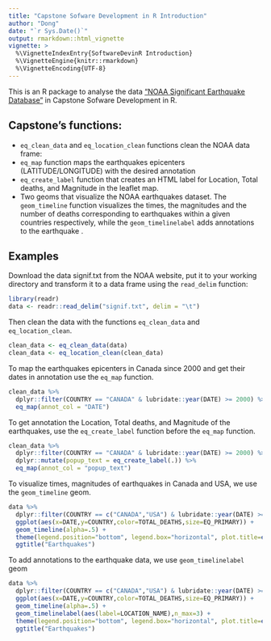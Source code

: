 ```yaml
---
title: "Capstone Sofware Development in R Introduction"
author: "Dong"
date: "`r Sys.Date()`"
output: rmarkdown::html_vignette
vignette: >
  %\VignetteIndexEntry{SoftwareDevinR Introduction}
  %\VignetteEngine{knitr::rmarkdown}
  %\VignetteEncoding{UTF-8}
---
```


This is an R package to analyse the data  ["NOAA Significant Earthquake Database"](https://www.ngdc.noaa.gov/nndc/struts/form?t=101650&s=1&d=1) in Capstone Sofware Development in R.


## Capstone's functions:
  
- `eq_clean_data` and `eq_location_clean` functions clean the NOAA data frame: 
- `eq_map` function maps the earthquakes epicenters (LATITUDE/LONGITUDE) with the desired annotation
- `eq_create_label` function that creates an HTML label for Location, Total deaths, and Magnitude in the leaflet map.
- Two geoms that visualize the NOAA earthquakes dataset. The `geom_timeline` function visualizes the times, the magnitudes and the number of deaths corresponding to earthquakes within a given countries respectively, while the `geom_timelinelabel` adds annotations to the earthquake .
     
## Examples

Download the data signif.txt from the NOAA website, put it to your working directory and transform it to a data frame using the `read_delim` function:
  
```r
library(readr)
data <- readr::read_delim("signif.txt", delim = "\t")
```


Then clean the data with the functions `eq_clean_data` and `eq_location_clean`.

```r
clean_data <- eq_clean_data(data)
clean_data <- eq_location_clean(clean_data)
```

To map the earthquakes epicenters in Canada since 2000 and get their dates in annotation use the `eq_map` function.

```r
clean_data %>%
  dplyr::filter(COUNTRY == "CANADA" & lubridate::year(DATE) >= 2000) %>%
  eq_map(annot_col = "DATE")
```

To get annotation the Location, Total deaths, and Magnitude of the earthquakes, use the `eq_create_label` function before the `eq_map` function.
```r
clean_data %>%
  dplyr::filter(COUNTRY == "CANADA" & lubridate::year(DATE) >= 2000) %>%
  dplyr::mutate(popup_text = eq_create_label(.)) %>%
  eq_map(annot_col = "popup_text")
```

To visualize times, magnitudes of earthquakes in Canada and USA, we use the `geom_timeline` geom.

```r
data %>%
  dplyr::filter(COUNTRY == c("CANADA","USA") & lubridate::year(DATE) >= 2010) %>%
  ggplot(aes(x=DATE,y=COUNTRY,color=TOTAL_DEATHS,size=EQ_PRIMARY)) +
  geom_timeline(alpha=.5) +
  theme(legend.position="bottom", legend.box="horizontal", plot.title=element_text(hjust=0.5)) +
  ggtitle("Earthquakes") 
```

To add annotations to the earthquake data, we use `geom_timelinelabel` geom 

```r
data %>%
  dplyr::filter(COUNTRY == c("CANADA","USA") & lubridate::year(DATE) >= 2010) %>%
  ggplot(aes(x=DATE,y=COUNTRY,color=TOTAL_DEATHS,size=EQ_PRIMARY)) +
  geom_timeline(alpha=.5) +
  geom_timelinelabel(aes(label=LOCATION_NAME),n_max=3) +
  theme(legend.position="bottom", legend.box="horizontal", plot.title=element_text(hjust=0.5)) +
  ggtitle("Earthquakes") 
```

